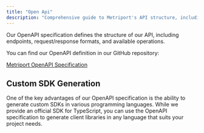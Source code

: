 ```yaml
---
title: "Open Api"
description: "Comprehensive guide to Metriport's API structure, including schemas, endpoints, and integration tools"
---
```


Our OpenAPI specification defines the structure of our API, including endpoints, request/response formats, and available operations.

You can find our OpenAPI definition in our GitHub repository:

[Metriport OpenAPI Specification](https://github.com/metriport/metriport/tree/develop/fern/definition)

## Custom SDK Generation

One of the key advantages of our OpenAPI specification is the ability to generate custom SDKs in various programming languages. While we provide an official SDK for TypeScript, you can use the OpenAPI specification to generate client libraries in any language that suits your project needs.
